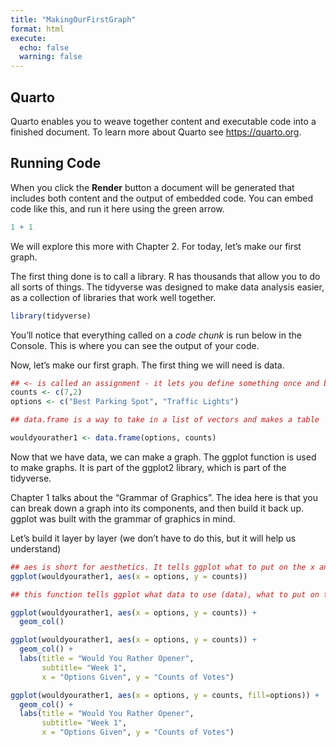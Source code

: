 ```yaml
---
title: "MakingOurFirstGraph"
format: html
execute:
  echo: false
  warning: false
---
```


## Quarto

Quarto enables you to weave together content and executable code into a finished document. To learn more about Quarto see <https://quarto.org>.

## Running Code

When you click the **Render** button a document will be generated that includes both content and the output of embedded code. You can embed code like this, and run it here using the green arrow.

```r
1 + 1
```

We will explore this more with Chapter 2. For today, let's make our first graph.

The first thing done is to call a library. R has thousands that allow you to do all sorts of things. The tidyverse was designed to make data analysis easier, as a collection of libraries that work well together.

```r
library(tidyverse)
```

You'll notice that everything called on a *code chunk* is run below in the Console. This is where you can see the output of your code.

Now, let's make our first graph. The first thing we will need is data.

```r
## <- is called an assignment - it lets you define something once and be done with it
counts <- c(7,2)
options <- c("Best Parking Spot", "Traffic Lights")

## data.frame is a way to take in a list of vectors and makes a table

wouldyourather1 <- data.frame(options, counts)

```

Now that we have data, we can make a graph. The ggplot function is used to make graphs. It is part of the ggplot2 library, which is part of the tidyverse.

Chapter 1 talks about the "Grammar of Graphics". The idea here is that you can break down a graph into its components, and then build it back up. ggplot was built with the grammar of graphics in mind.

Let's build it layer by layer (we don't have to do this, but it will help us understand)

```r
## aes is short for aesthetics. It tells ggplot what to put on the x and y axis
ggplot(wouldyourather1, aes(x = options, y = counts))

## this function tells ggplot what data to use (data), what to put on the x and y axis (aes), but we haven't told it what kind of graph to make

```

```r
ggplot(wouldyourather1, aes(x = options, y = counts)) +
  geom_col()
```

```r
ggplot(wouldyourather1, aes(x = options, y = counts)) +
  geom_col() + 
  labs(title = "Would You Rather Opener", 
       subtitle= "Week 1",
       x = "Options Given", y = "Counts of Votes")
```

```r
ggplot(wouldyourather1, aes(x = options, y = counts, fill=options)) +
  geom_col() + 
  labs(title = "Would You Rather Opener", 
       subtitle= "Week 1",
       x = "Options Given", y = "Counts of Votes")
```


